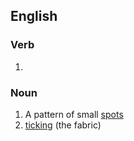 ==English==

===Verb===
{{head|en|verb form}}

# {{present participle of|en|speckle|nocat=1}}

===Noun===
{{en-noun}}

# A pattern of small [[spot]]s
# [[ticking]] (the fabric)